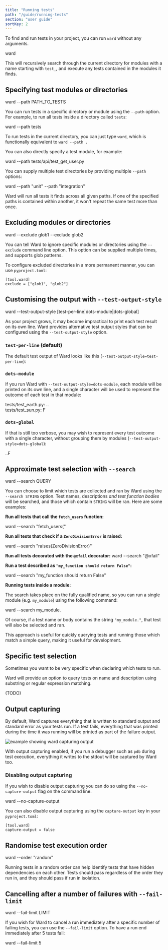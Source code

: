 ```yaml
---
title: "Running tests"
path: "/guide/running-tests"
section: "user guide"
sortKey: 2
---
```


To find and run tests in your project, you can run `ward` without
any arguments.

<TerminalCommand>ward</TerminalCommand>

This will recursively search through the current directory
for modules with a name starting with `test_`, and execute
any tests contained in the modules it finds.

## Specifying test modules or directories

<TerminalCommand>
ward --path <Blue>PATH_TO_TESTS</Blue>
</TerminalCommand>

You can run tests in a specific directory or module using the `--path` option.
For example, to run all tests inside a directory called `tests`:

<TerminalCommand>
ward --path <Blue>tests</Blue>
</TerminalCommand>

To run tests in the current directory, you can just type `ward`, which
is functionally equivalent to `ward --path .`

You can also directly specify a test module, for example:

<TerminalCommand>
ward --path <Blue>tests/api/test_get_user.py</Blue>
</TerminalCommand>

You can supply multiple test directories by providing multiple `--path` options: 

<TerminalCommand>
ward --path <Blue>"unit"</Blue> --path <Blue>"integration"</Blue>
</TerminalCommand>

Ward will run all tests it finds across all given paths.
If one of the specified paths is contained within another, it won't 
repeat the same test more than once.

## Excluding modules or directories
<TerminalCommand>
ward --exclude <Blue>glob1</Blue> --exclude <Blue>glob2</Blue>
</TerminalCommand>

You can tell Ward to ignore specific modules or directories using the `--exclude`
command line option. This option can be supplied multiple times, and supports glob patterns.

To configure excluded directories in a more permanent manner, you can use `pyproject.toml`:

```text
[tool.ward]
exclude = ["glob1", "glob2"]
```

## Customising the output with `--test-output-style`

<TerminalCommand>ward --test-output-style [<Blue>test-per-line</Blue>|<Blue>dots-module</Blue>|<Blue>dots-global</Blue>]</TerminalCommand>

As your project grows, it may become impractical to print
each test result on its own line. Ward provides alternative
test output styles that can be configured using the
`--test-output-style` option.

### `test-per-line` (default)
The default test output of Ward looks like this (`--test-output-style=test-per-line`):

<TerminalExample>
    <TerminalText>
      <TestOutputLine lineNumber="3" marker="PASS" moduleName="test_earth"
                      description="it is not flat"/>
      <TestOutputLine lineNumber="11" marker="PASS" moduleName="test_earth"
                      description="24 hours to rotate"/>
      <TestOutputLine lineNumber="4" marker="FAIL" moduleName="test_sun"
                      description="it is hot"/>
    </TerminalText>
</TerminalExample>

### `dots-module`
If you run Ward with `--test-output-style=dots-module`, each
module will be printed on its own line, and a single character
will be used to represent the outcome of each test in that
module:

<TerminalExample>
    <TerminalText>
      <Grey>tests/</Grey>test_earth.py: <Green>..</Green><br/>
      <Grey>tests/</Grey>test_sun.py: <Red>F</Red>
    </TerminalText>
</TerminalExample>

### `dots-global`
If that is still too verbose, you may wish to represent every
test outcome with a single character, without grouping them by
modules (`--test-output-style=dots-global`):

<TerminalExample>
    <TerminalText>
      <Green>..</Green><Red>F</Red>
    </TerminalText>
</TerminalExample>

## Approximate test selection with `--search`

<TerminalCommand>ward --search <Blue>QUERY</Blue></TerminalCommand>

You can choose to limit which tests are collected and ran by Ward 
using the `--search STRING` option. Test names, descriptions *and test function bodies*
will be searched, and those which contain `STRING` will be ran. Here are
some examples:

**Run all tests that call the `fetch_users` function:**

<TerminalCommand>
    ward --search <Blue>"fetch_users("</Blue>
</TerminalCommand>


**Run all tests that check if a `ZeroDivisionError` is raised:**

<TerminalCommand>
ward --search <Blue>"raises(ZeroDivisionError)"</Blue>
</TerminalCommand>

**Run all tests decorated with the `@xfail` decorator:**
<TerminalCommand>
ward --search <Blue>"@xfail"</Blue>
</TerminalCommand>

**Run a test described as `"my_function should return False"`:**

<TerminalCommand>
ward --search <Blue>"my_function should return False"</Blue>
</TerminalCommand>

**Running tests inside a module:**

The search takes place on the fully qualified name, so you can run a single
module (e.g. `my_module`) using the following command:

<TerminalCommand>
ward --search <Blue>my_module.</Blue>
</TerminalCommand>

Of course, if a test name or body contains the string `"my_module."`, that test
will also be selected and ran. 

This approach is useful for quickly querying tests and running those which match a
simple query, making it useful for development.

## Specific test selection

Sometimes you want to be very specific when declaring which tests to run.

Ward will provide an option to query tests on name and description using substring
or regular expression matching.

(TODO)

## Output capturing

By default, Ward captures everything that is written to standard output and standard error
as your tests run. If a test fails, everything that was printed during the time it was running
will be printed as part of the failure output.

![example showing ward capturing output](../../images/captured-output.png)

With output capturing enabled, if you run a debugger such as `pdb` during test execution, everything
it writes to the stdout will be captured by Ward too.

### Disabling output capturing

If you wish to disable output capturing you can do so using the
`--no-capture-output` flag on the command line. 

<TerminalCommand>
ward <Blue>--no-capture-output</Blue>
</TerminalCommand>

You can also disable output capturing using the `capture-output` key in
your `pyproject.toml`:

```text
[tool.ward]
capture-output = false
```

## Randomise test execution order

<TerminalCommand>
ward --order <Blue>"random"</Blue>
</TerminalCommand>

Running tests in a random order can help identify tests
that have hidden dependencies on each other. Tests should
pass regardless of the order they run in, and they should 
pass if run in isolation.

## Cancelling after a number of failures with `--fail-limit`

<TerminalCommand>
ward --fail-limit <Blue>LIMIT</Blue>
</TerminalCommand>

If you wish for Ward to cancel a run immediately after a specific number of failing tests,
you can use the `--fail-limit` option. To have a run end immediately after 5 tests fail:

<TerminalCommand>
ward --fail-limit <Blue>5</Blue>
</TerminalCommand>
